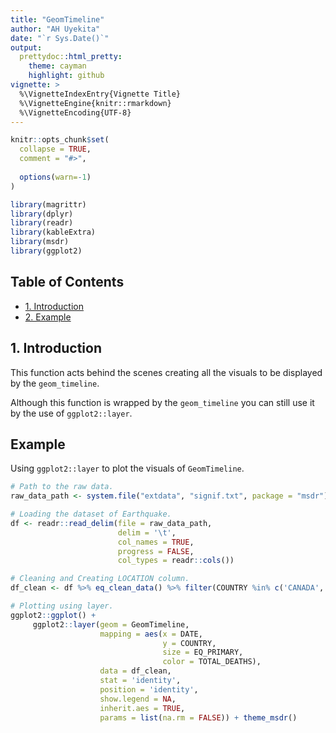 ```yaml
---
title: "GeomTimeline"
author: "AH Uyekita"
date: "`r Sys.Date()`"
output:
  prettydoc::html_pretty:
    theme: cayman
    highlight: github
vignette: >
  %\VignetteIndexEntry{Vignette Title}
  %\VignetteEngine{knitr::rmarkdown}
  %\VignetteEncoding{UTF-8}
---
```


```r
knitr::opts_chunk$set(
  collapse = TRUE,
  comment = "#>",
  
  options(warn=-1)
)
```


```r
library(magrittr)
library(dplyr)
library(readr)
library(kableExtra)
library(msdr)
library(ggplot2)
```

## Table of Contents

- [1. Introduction](#intro)  
- [2. Example](#example)

## 1. Introduction {#intro}

This function acts behind the scenes creating all the visuals to be displayed by the `geom_timeline`.

Although this function is wrapped by the `geom_timeline` you can still use it by the use of `ggplot2::layer`.

## Example {#example}

Using `ggplot2::layer` to plot the visuals of `GeomTimeline`.

```r
# Path to the raw data.
raw_data_path <- system.file("extdata", "signif.txt", package = "msdr")

# Loading the dataset of Earthquake.
df <- readr::read_delim(file = raw_data_path,      
                        delim = '\t',              
                        col_names = TRUE,          
                        progress = FALSE,           
                        col_types = readr::cols())

# Cleaning and Creating LOCATION column.
df_clean <- df %>% eq_clean_data() %>% filter(COUNTRY %in% c('CANADA','USA','MEXICO'))

# Plotting using layer.
ggplot2::ggplot() +
     ggplot2::layer(geom = GeomTimeline,
                    mapping = aes(x = DATE,
                                  y = COUNTRY,
                                  size = EQ_PRIMARY,
                                  color = TOTAL_DEATHS),
                    data = df_clean,
                    stat = 'identity',
                    position = 'identity',
                    show.legend = NA,
                    inherit.aes = TRUE,
                    params = list(na.rm = FALSE)) + theme_msdr()
```
